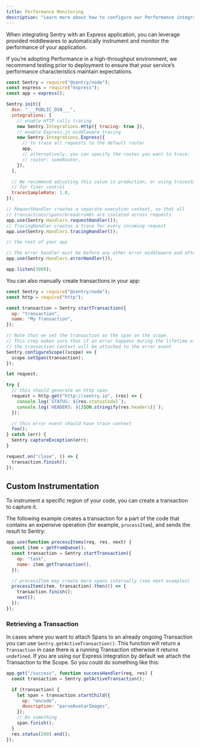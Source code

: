 ```yaml
---
title: Performance Monitoring
description: "Learn more about how to configure our Performance integrations to get the best experience out of it."
---
```


When integrating Sentry with an Express application, you can leverage provided middlewares to automatically instrument and monitor the performance of your application.

<Note>

If you’re adopting Performance in a high-throughput environment, we recommend testing prior to deployment to ensure that your service’s performance characteristics maintain expectations.

</Note>

```javascript
const Sentry = require("@sentry/node");
const express = require("express");
const app = express();

Sentry.init({
  dsn: "___PUBLIC_DSN___",
  integrations: [
    // enable HTTP calls tracing
    new Sentry.Integrations.Http({ tracing: true }),
    // enable Express.js middleware tracing
    new Sentry.Integrations.Express({
      // to trace all requests to the default router
      app,
      // alternatively, you can specify the routes you want to trace:
      // router: someRouter,
    }),
  ],

  // We recommend adjusting this value in production, or using tracesSampler
  // for finer control
  tracesSampleRate: 1.0,
});

// RequestHandler creates a separate execution context, so that all
// transactions/spans/breadcrumbs are isolated across requests
app.use(Sentry.Handlers.requestHandler());
// TracingHandler creates a trace for every incoming request
app.use(Sentry.Handlers.tracingHandler());

// the rest of your app

// The error handler must be before any other error middleware and after all controllers
app.use(Sentry.Handlers.errorHandler());

app.listen(3000);
```

You can also manually create transactions in your app:

```js
const Sentry = require("@sentry/node");
const http = require("http");

const transaction = Sentry.startTransaction({
  op: "transaction",
  name: "My Transaction",
});

// Note that we set the transaction as the span on the scope.
// This step makes sure that if an error happens during the lifetime of the transaction
// the transaction context will be attached to the error event
Sentry.configureScope((scope) => {
  scope.setSpan(transaction);
});

let request;

try {
  // this should generate an http span
  request = http.get("http://sentry.io", (res) => {
    console.log(`STATUS: ${res.statusCode}`);
    console.log(`HEADERS: ${JSON.stringify(res.headers)}`);
  });

  // this error event should have trace context
  foo();
} catch (err) {
  Sentry.captureException(err);
}

request.on("close", () => {
  transaction.finish();
});
```

## Custom Instrumentation

To instrument a specific region of your code, you can create a transaction to capture it.

The following example creates a transaction for a part of the code that contains an expensive operation (for example, `processItem`), and sends the result to Sentry:

```javascript
app.use(function processItems(req, res, next) {
  const item = getFromQueue();
  const transaction = Sentry.startTransaction({
    op: "task",
    name: item.getTransaction(),
  });

  // processItem may create more spans internally (see next examples)
  processItem(item, transaction).then(() => {
    transaction.finish();
    next();
  });
});
```

### Retrieving a Transaction

In cases where you want to attach Spans to an already ongoing Transaction you can use `Sentry.getActiveTransaction()`. This function will return a `Transaction` in case there is a running Transaction otherwise it returns `undefined`. If you are using our Express integration by default we attach the Transaction to the Scope. So you could do something like this:

```javascript
app.get("/success", function successHandler(req, res) {
  const transaction = Sentry.getActiveTransaction();

  if (transaction) {
    let span = transaction.startChild({
      op: "encode",
      description: "parseAvatarImages",
    });
    // Do something
    span.finish();
  }
  res.status(200).end();
});
```
